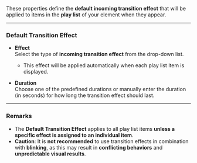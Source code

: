 
These properties define the **default incoming transition effect** that will be applied to items in the **play list** of your element when they appear.

---

### Default Transition Effect

- **Effect**  
  Select the type of **incoming transition effect** from the drop-down list.  
  - This effect will be applied automatically when each play list item is displayed.

- **Duration**  
  Choose one of the predefined durations or manually enter the duration (in seconds) for how long the transition effect should last.

---

### Remarks

- The **Default Transition Effect** applies to all play list items **unless a specific effect is assigned to an individual item**.
- **Caution**: It is **not recommended** to use transition effects in combination with **blinking**, as this may result in **conflicting behaviors** and **unpredictable visual results**.

